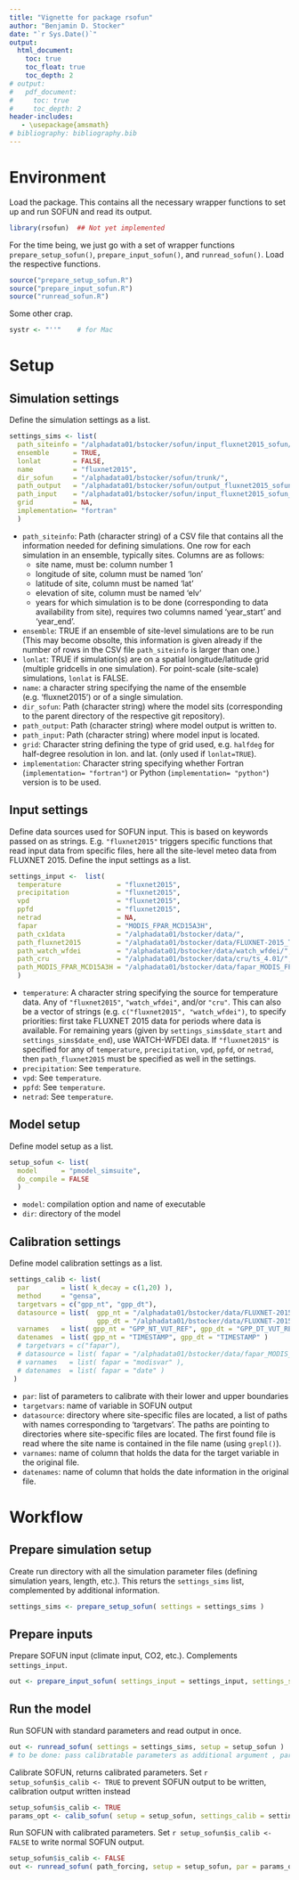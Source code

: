 ```yaml
---
title: "Vignette for package rsofun"
author: "Benjamin D. Stocker"
date: "`r Sys.Date()`"
output:
  html_document:
    toc: true
    toc_float: true
    toc_depth: 2
# output:
#   pdf_document:
#     toc: true
#     toc_depth: 2
header-includes:
   - \usepackage{amsmath}
# bibliography: bibliography.bib
---
```


# Environment

Load the package. This contains all the necessary wrapper functions to set up and run SOFUN and read its output. 
```r
library(rsofun)  ## Not yet implemented
```

For the time being, we just go with a set of wrapper functions `prepare_setup_sofun()`, `prepare_input_sofun()`, and `runread_sofun()`. Load the respective functions.
```r
source("prepare_setup_sofun.R")
source("prepare_input_sofun.R")
source("runread_sofun.R")
```

Some other crap.
```r
systr <- "''"    # for Mac
```

# Setup
## Simulation settings
Define the simulation settings as a list.
```r
settings_sims <- list( 
  path_siteinfo = "/alphadata01/bstocker/sofun/input_fluxnet2015_sofun/siteinfo_fluxnet2015_sofun+whc.csv",
  ensemble      = TRUE,
  lonlat        = FALSE,
  name          = "fluxnet2015",
  dir_sofun     = "/alphadata01/bstocker/sofun/trunk/",
  path_output   = "/alphadata01/bstocker/sofun/output_fluxnet2015_sofun_TEST/",
  path_input    = "/alphadata01/bstocker/sofun/input_fluxnet2015_sofun_TEST/",
  grid          = NA,
  implementation= "fortran"
  )
```

- `path_siteinfo`: Path (character string) of a CSV file that contains all the information needed for defining simulations. One row for each simulation in an ensemble, typically sites. Columns are as follows:
    - site name, must be: column number 1 
    - longitude of site, column must be named 'lon'
    - latitude of site, column must be named 'lat'
    - elevation of site, column must be named 'elv'
    - years for which simulation is to be done (corresponding to data availability from site), 
      requires two columns named 'year_start' and 'year_end'.
- `ensemble`: TRUE if an ensemble of site-level simulations are to be run (This may become obsolte, this information is given already if the number of rows in the CSV file `path_siteinfo` is larger than one.)
- `lonlat`: TRUE if simulation(s) are on a spatial longitude/latitude grid (multiple gridcells in one simulation). For point-scale (site-scale) simulations, `lonlat` is FALSE.
- `name`: a character string specifying the name of the ensemble (e.g. 'fluxnet2015') or of a single simulation.
- `dir_sofun`: Path (character string) where the model sits (corresponding to the parent directory of the respective git repository).
- `path_output`: Path (character string) where model output is written to.
- `path_input`: Path (character string) where model input is located. 
- `grid`: Character string defining the type of grid used, e.g. `halfdeg` for half-degree resolution in lon. and lat. (only used if `lonlat=TRUE`).
- `implementation`: Character string specifying whether Fortran (`implementation= "fortran"`) or Python (`implementation= "python"`) version is to be used.

## Input settings
Define data sources used for SOFUN input. This is based on keywords passed on as strings. E.g. `"fluxnet2015"` triggers specific functions that read input data from specific files, here all the site-level meteo data from FLUXNET 2015. Define the input settings as a list.
```r
settings_input <-  list( 
  temperature              = "fluxnet2015",
  precipitation            = "fluxnet2015",
  vpd                      = "fluxnet2015",
  ppfd                     = "fluxnet2015",
  netrad                   = NA,
  fapar                    = "MODIS_FPAR_MCD15A3H",
  path_cx1data             = "/alphadata01/bstocker/data/",
  path_fluxnet2015         = "/alphadata01/bstocker/data/FLUXNET-2015_Tier1/20160128/point-scale_none_1d/original/unpacked/",
  path_watch_wfdei         = "/alphadata01/bstocker/data/watch_wfdei/",
  path_cru                 = "/alphadata01/bstocker/data/cru/ts_4.01/",
  path_MODIS_FPAR_MCD15A3H = "/alphadata01/bstocker/data/fapar_MODIS_FPAR_MCD15A3H_fluxnet2015_gee_subset/"
  )
```

- `temperature`: A character string specifying the source for temperature data. Any of `"fluxnet2015"`, `"watch_wfdei"`, and/or `"cru"`. This can also be a vector of strings (e.g. `c("fluxnet2015", "watch_wfdei")`, to specify priorities: first take FLUXNET 2015 data for periods where data is available. For remaining years (given by `settings_sims$date_start` and `settings_sims$date_end`), use WATCH-WFDEI data. If `"fluxnet2015"` is specified for any of `temperature`, `precipitation`, `vpd`, `ppfd`, or `netrad`, then `path_fluxnet2015` must be specified as well in the settings.
- `precipitation`: See `temperature`.
- `vpd`: See `temperature`.
- `ppfd`: See `temperature`.
- `netrad`: See `temperature`.

## Model setup
Define model setup as a list.
```r
setup_sofun <- list( 
  model      = "pmodel_simsuite",
  do_compile = FALSE
  )
```

- `model`: compilation option and name of executable 
- `dir`: directory of the model

## Calibration settings
Define model calibration settings as a list.
```r
settings_calib <- list( 
  par        = list( k_decay = c(1,20) ),
  method     = "gensa",
  targetvars = c("gpp_nt", "gpp_dt"),
  datasource = list(  gpp_nt = "/alphadata01/bstocker/data/FLUXNET-2015_Tier1/20160128/point-scale_none_1d/original/unpacked/",
                      gpp_dt = "/alphadata01/bstocker/data/FLUXNET-2015_Tier1/20160128/point-scale_none_1d/original/unpacked/" ),
  varnames   = list( gpp_nt = "GPP_NT_VUT_REF", gpp_dt = "GPP_DT_VUT_REF" ),
  datenames  = list( gpp_nt = "TIMESTAMP", gpp_dt = "TIMESTAMP" )
  # targetvars = c("fapar"),
  # datasource = list( fapar = "/alphadata01/bstocker/data/fapar_MODIS_FPAR_MCD15A3H_fluxnet2015_gee_subset/" ),
  # varnames   = list( fapar = "modisvar" ),
  # datenames  = list( fapar = "date" )
 )
```

- `par`: list of parameters to calibrate with their lower and upper boundaries
- `targetvars`: name of variable in SOFUN output
- `datasource`: directory where site-specific files are located, a list of paths with names corresponding to 'targetvars'. The paths are pointing to directories where site-specific files are located. The first found file is read where the site name is contained in the file name (using `grepl()`).
- `varnames`: name of column that holds the data for the target variable in the original file.
- `datenames`: name of column that holds the date information in the original file.


# Workflow

## Prepare simulation setup
Create run directory with all the simulation parameter files (defining simulation years, length, etc.). This returs the `settings_sims` list, complemented by additional information.
```r
settings_sims <- prepare_setup_sofun( settings = settings_sims )
```

## Prepare inputs
Prepare SOFUN input (climate input, CO2, etc.). Complements `settings_input`.
```r
out <- prepare_input_sofun( settings_input = settings_input, settings_sims = settings_sims )
```

## Run the model
Run SOFUN with standard parameters and read output in once.
```r
out <- runread_sofun( settings = settings_sims, setup = setup_sofun )  
# to be done: pass calibratable parameters as additional argument , par = list( k_decay = 4.0 )
```

Calibrate SOFUN, returns calibrated parameters. Set `r setup_sofun$is_calib <- TRUE` to prevent SOFUN output to be written, calibration output written instead
```r
setup_sofun$is_calib <- TRUE
params_opt <- calib_sofun( setup = setup_sofun, settings_calib = settings_calib, settings_sims = settings_sims )
```

Run SOFUN with calibrated parameters. Set `r setup_sofun$is_calib <- FALSE` to write normal SOFUN output.
```r
setup_sofun$is_calib <- FALSE
out <- runread_sofun( path_forcing, setup = setup_sofun, par = params_opt )
```

